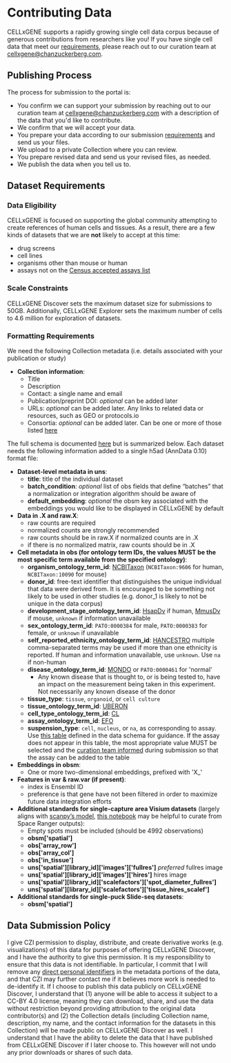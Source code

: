 # Contributing Data

CELLxGENE supports a rapidly growing single cell data corpus because of generous contributions from researchers like you! If you have single cell data that meet our [requirements](#dataset-requirements), please reach out to our curation team at [cellxgene@chanzuckerberg.com](mailto:cellxgene@chanzuckerberg.com).

## Publishing Process

The process for submission to the portal is:

- You confirm we can support your submission by reaching out to our curation team at [cellxgene@chanzuckerberg.com](mailto:cellxgene@chanzuckerberg.com) with a description of the data that you'd like to contribute.
- We confirm that we will accept your data.
- You prepare your data according to our submission [requirements](#dataset-requirements) and send us your files.
- We upload to a private Collection where you can review.
- You prepare revised data and send us your revised files, as needed.
- We publish the data when you tell us to.

## Dataset Requirements

### Data Eligibility

CELLxGENE is focused on supporting the global community attempting to create references of human cells and tissues. As a result, there are a few kinds of datasets that we are **not** likely to accept at this time:

- drug screens
- cell lines
- organisms other than mouse or human
- assays not on the [Census accepted assays list](https://github.com/chanzuckerberg/cellxgene-census/blob/main/docs/census_accepted_assays.csv)

### Scale Constraints

CELLxGENE Discover sets the maximum dataset size for submissions to 50GB. Additionally, CELLxGENE Explorer sets the maximum number of cells to 4.6 million for exploration of datasets.

### Formatting Requirements

We need the following Collection metadata (i.e. details associated with your publication or study)

- **Collection information**:
  - Title
  - Description
  - Contact: a single name and email
  - Publication/preprint DOI: *optional* can be added later
  - URLs: *optional* can be added later. Any links to related data or resources, such as GEO or protocols.io
  - Consortia: *optional* can be added later. Can be one or more of those listed [here](https://github.com/chanzuckerberg/single-cell-data-portal/blob/main/backend/layers/common/validation.py#L12)

The full schema is documented [here](https://github.com/chanzuckerberg/single-cell-curation/blob/main/schema/5.2.0/schema.md) but is summarized below. Each dataset needs the following information added to a single h5ad (AnnData 0.10) format file:

- **Dataset-level metadata in uns**:
  - **title**: title of the individual dataset
  - **batch_condition**: *optional* list of obs fields that define “batches” that a normalization or integration algorithm should be aware of
  - **default_embedding**: *optional* the obsm key associated with the embeddings you would like to be displayed in CELLxGENE by default
- **Data in .X and raw.X**:
  - raw counts are required
  - normalized counts are strongly recommended
  - raw counts should be in raw.X if normalized counts are in .X
  - if there is no normalized matrix, raw counts should be in .X
- **Cell metadata in obs (for ontology term IDs, the values MUST be the most specific term available from the specified ontology)**:
  - **organism_ontology_term_id**: [NCBITaxon](https://www.ncbi.nlm.nih.gov/taxonomy) (`NCBITaxon:9606` for human, `NCBITaxon:10090` for mouse)
  - **donor_id**: free-text identifier that distinguishes the unique individual that data were derived from. It is encouraged to be something not likely to be used in other studies (e.g. donor_1 is likely to not be unique in the data corpus)
  - **development_stage_ontology_term_id**: [HsapDv](https://www.ebi.ac.uk/ols/ontologies/hsapdv) if human, [MmusDv](https://www.ebi.ac.uk/ols/ontologies/mmusdv) if mouse, `unknown` if information unavailable
  - **sex_ontology_term_id**: `PATO:0000384` for male, `PATO:0000383` for female, or `unknown` if unavailable
  - **self_reported_ethnicity_ontology_term_id**: [HANCESTRO](https://www.ebi.ac.uk/ols/ontologies/hancestro) multiple comma-separated terms may be used if more than one ethnicity is reported. If human and information unavailable, use `unknown`. Use `na` if non-human
  - **disease_ontology_term_id**: [MONDO](https://www.ebi.ac.uk/ols/ontologies/mondo) or `PATO:0000461` for 'normal'
    - Any known disease that is thought to, or is being tested to, have an impact on the measurement being taken in this experiment. Not necessarily any known disease of the donor
  - **tissue_type**: `tissue`, `organoid`, or `cell culture`
  - **tissue_ontology_term_id**: [UBERON](https://www.ebi.ac.uk/ols/ontologies/uberon)
  - **cell_type_ontology_term_id**: [CL](https://www.ebi.ac.uk/ols/ontologies/cl)
  - **assay_ontology_term_id**: [EFO](https://www.ebi.ac.uk/ols/ontologies/efo)
  - **suspension_type**: `cell`, `nucleus`, or `na`, as corresponding to assay. Use [this table](https://chanzuckerberg.github.io/single-cell-curation/latest-schema.html#suspension_type) defined in the data schema for guidance. If the assay does not appear in this table, the most appropriate value MUST be selected and the [curation team informed](mailto:cellxgene@chanzuckerberg.com) during submission so that the assay can be added to the table
- **Embeddings in obsm**:
  - One or more two-dimensional embeddings, prefixed with 'X\_'
- **Features in var & raw.var (if present)**:
  - index is Ensembl ID
  - preference is that gene have not been filtered in order to maximize future data integration efforts
- **Additional standards for single-capture area Visium datasets** (largely aligns with [scanpy’s model](https://scanpy.readthedocs.io/en/stable/generated/scanpy.read_visium.html), [this notebook](https://github.com/Lattice-Data/lattice-tools/blob/main/cellxgene_resources/curation_visium.ipynb) may be helpful to curate from Space Ranger outputs):
  - Empty spots must be included (should be 4992 observations)
  - **obsm['spatial']**
  - **obs['array_row']**
  - **obs['array_col']**
  - **obs['in_tissue']**
  - **uns['spatial'][library_id]['images']['fullres']** *preferred* fullres image
  - **uns['spatial'][library_id]['images']['hires']** hires image
  - **uns['spatial'][library_id]['scalefactors']['spot_diameter_fullres']**
  - **uns['spatial'][library_id]['scalefactors']['tissue_hires_scalef']**
- **Additional standards for single-puck Slide-seq datasets**:
  - **obsm['spatial']**

## Data Submission Policy

I give CZI permission to display, distribute, and create derivative works (e.g. visualizations) of this data for purposes of offering CELLxGENE Discover, and I have the authority to give this permission. It is my responsibility to ensure that this data is not identifiable. In particular, I commit that I will remove any [direct personal identifiers](https://docs.google.com/document/d/1sboOmbafvMh3VYjK1-3MAUt0I13UUJfkQseq8ANLPl8/edit) in the metadata portions of the data, and that CZI may further contact me if it believes more work is needed to de-identify it. If I choose to publish this data publicly on CELLxGENE Discover, I understand that (1) anyone will be able to access it subject to a CC-BY 4.0 license, meaning they can download, share, and use the data without restriction beyond providing attribution to the original data contributor(s) and (2) the Collection details (including Collection name, description, my name, and the contact information for the datasets in this Collection) will be made public on CELLxGENE Discover as well. I understand that I have the ability to delete the data that I have published from CELLxGENE Discover if I later choose to. This however will not undo any prior downloads or shares of such data.
